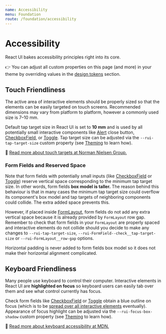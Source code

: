 ```yaml
---
name: Accessibility
menu: Foundation
route: /foundation/accessibility
---
```


# Accessibility

React UI bakes accessibility principles right into its core.

👉 You can adjust all custom properties on this page (and more) in your theme by
overriding values in the
[design tokens](/customize/theming/overview#design-tokens) section.

## Touch Friendliness

The active area of interactive elements should be properly sized so that the
elements can be easily targeted on touch screens. Recommended dimensions may
vary from platform to platform, however a commonly used size is 7–10 mm.

Default tap target size in React UI is set to **10 mm** and is used by all
potentially small interactive components like [Alert](/components/ui/alert)
close button, [CheckboxField](/components/ui/checkbox-field), or
[Toggle](/components/ui/toggle). Tap target size can be adjusted via the
`--rui-tap-target-size` custom property (see
[Theming](/customize/theming/overview) to learn how).

📖 [Read more about touch targets at Norman Nielsen Group.](https://www.nngroup.com/articles/touch-target-size/)

### Form Fields and Reserved Space

Note that form fields with potentially small inputs (like
[CheckboxField](/components/ui/checkbox-field) or
[Toggle](/components/ui/toggle)) reserve vertical space corresponding to the
minimum tap target size. In other words, form fields **box model is taller.**
The reason behind this behaviour is that in many cases the minimum tap target
size could overflow its component's box model and tap targets of neighboring
components could collide. The extra added space prevents this.

However, if placed inside [FormLayout](/components/layout/form-layout), form
fields do not add any extra vertical space because it is already provided by
`FormLayout` row gap. Remember to check that form fields in your `FormLayout`
are properly spaced and interactive elements do not collide should you decide to
make any changes to `--rui-tap-target-size`,
`--rui-FormField--check__tap-target-size` or `--rui-FormLayout__row-gap` options.

Horizontal padding is never added to form fields box model so it does not make
their horizontal alignment complicated.

## Keyboard Friendliness

Many people use keyboard to control their computer. Interactive elements in
React UI are **highlighted on focus** so keyboard users can easily tab over
them and see what control currently has focus.

Check form fields like [CheckboxField](/components/ui/checkbox-field) or
[Toggle](/components/ui/toggle) obtain a blue outline on focus (which is to be
[spread over all interactive elements](https://github.com/react-ui-org/react-ui/issues/240)
eventually). Appearance of focus highlight can be adjusted via the
`--rui-focus-box-shadow` custom property (see [Theming](/customize/theming)
to learn how).

📖 [Read more about keyboard accessibility at MDN.](https://developer.mozilla.org/en-US/docs/Web/Accessibility/Understanding_WCAG/Keyboard)
